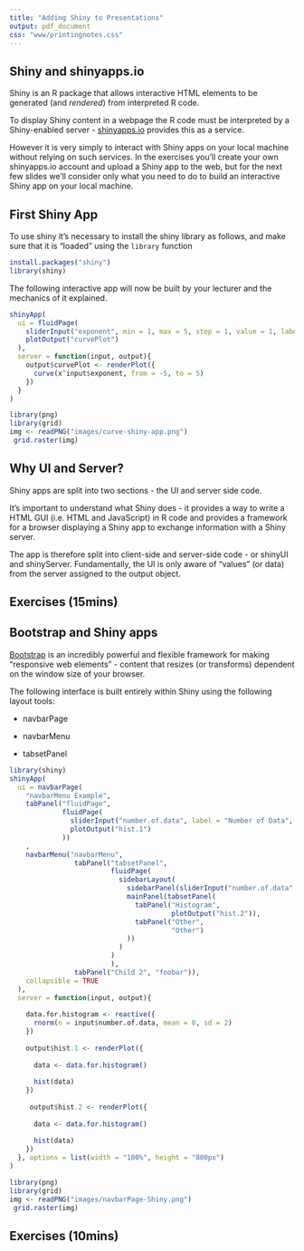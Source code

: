 ```yaml
---
title: "Adding Shiny to Presentations"
output: pdf_document
css: "www/printingnotes.css"
---
```


## Shiny and shinyapps.io

Shiny is an R package that allows interactive HTML elements to be generated (and *rendered*) from interpreted R code.

To display Shiny content in a webpage the R code must be interpreted by a Shiny-enabled server - [shinyapps.io](http://www.shinyapps.io) provides this as a service.

However it is very simply to interact with Shiny apps on your local machine without relying on such services. In the exercises you'll create your own shinyapps.io account and upload a Shiny app to the web, but for the next few slides we'll consider only what you need to do to build an interactive Shiny app on your local machine.

## First Shiny App

To use shiny it's necessary to install the shiny library as follows, and make sure that it is "loaded" using the `library` function

```r
install.packages("shiny")
library(shiny)
```

The following interactive app will now be built by your lecturer and the mechanics of it explained.

```r
shinyApp(
  ui = fluidPage(
    sliderInput("exponent", min = 1, max = 5, step = 1, value = 1, label = "Exponent"),
    plotOutput("curvePlot")
  ),
  server = function(input, output){
    output$curvePlot <- renderPlot({
      curve(x^input$exponent, from = -5, to = 5)
    })
  }
)
```


```r
library(png)
library(grid)
img <- readPNG("images/curve-shiny-app.png")
 grid.raster(img)
```


## Why UI and Server?

Shiny apps are split into two sections - the UI and server side code.

It's important to understand what Shiny does - it provides a way to write a HTML GUI (i.e. HTML and JavaScript) in R code and provides a framework for a browser displaying a Shiny app to exchange information with a Shiny server.

The app is therefore split into client-side and server-side code - or shinyUI and shinyServer. Fundamentally, the UI is only aware of "values" (or data) from the server assigned to the output object.

## Exercises (15mins)

## Bootstrap and Shiny apps

[Bootstrap](http://getbootstrap.com/) is an incredibly powerful and flexible framework for making "responsive web elements" - content that resizes (or transforms) dependent on the window size of your browser.

The following interface is built entirely within Shiny using the following layout tools:

- navbarPage

- navbarMenu

- tabsetPanel

```r
library(shiny)
shinyApp(
  ui = navbarPage(
    "navbarMenu Example",
    tabPanel("fluidPage",
             fluidPage(
               sliderInput("number.of.data", label = "Number of Data", min = 200, max = 1000, value = 500),
               plotOutput("hist.1")
             ))
    ,
    navbarMenu("navbarMenu",
                tabPanel("tabsetPanel", 
                         fluidPage(
                           sidebarLayout(
                             sidebarPanel(sliderInput("number.of.data", label = "Number of Data", min = 200, max = 1000, value = 500)),
                             mainPanel(tabsetPanel(
                               tabPanel("Histogram",
                                        plotOutput("hist.2")),
                               tabPanel("Other",
                                        "Other")
                             ))
                           )
                         )
                         ),
                tabPanel("Child 2", "foobar")),
    collapsible = TRUE
  ),
  server = function(input, output){
    
    data.for.histogram <- reactive({
      rnorm(n = input$number.of.data, mean = 0, sd = 2)
    })
    
    output$hist.1 <- renderPlot({
      
      data <- data.for.histogram()
      
      hist(data)
    })
    
     output$hist.2 <- renderPlot({
      
      data <- data.for.histogram()
      
      hist(data)
    })
  }, options = list(width = "100%", height = "800px")
)
```

```r
library(png)
library(grid)
img <- readPNG("images/navbarPage-Shiny.png")
 grid.raster(img)
```


## Exercises (10mins)




